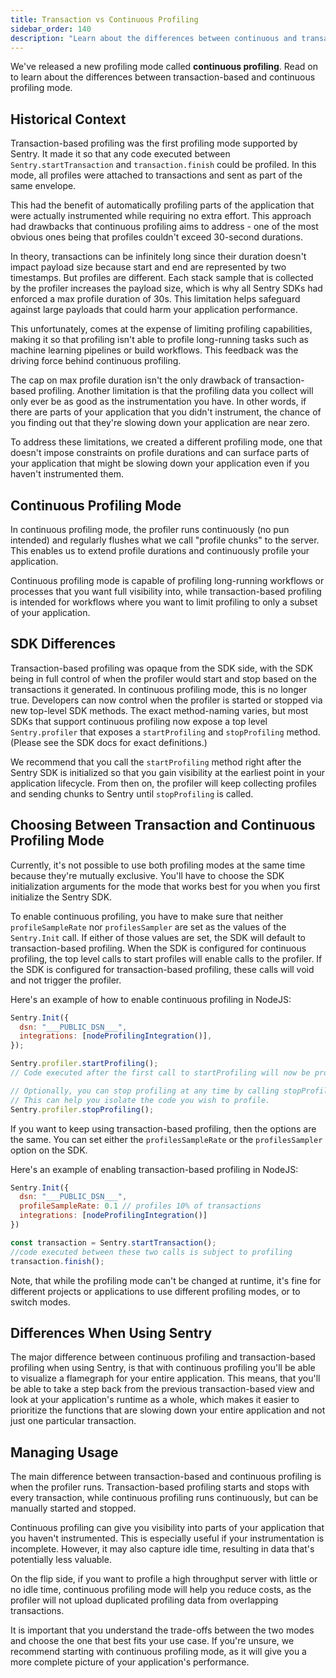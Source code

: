 ```yaml
---
title: Transaction vs Continuous Profiling
sidebar_order: 140
description: "Learn about the differences between continuous and transaction-based profiling."
---
```


We've released a new profiling mode called **continuous profiling**. Read on to learn about the differences between transaction-based and continuous profiling mode.

## Historical Context

Transaction-based profiling was the first profiling mode supported by Sentry. It made it so that any code executed between `Sentry.startTransaction` and `transaction.finish` could be profiled. In this mode, all profiles were attached to transactions and sent as part of the same envelope.

This had the benefit of automatically profiling parts of the application that were actually instrumented while requiring no extra effort. This approach had drawbacks that continuous profiling aims to address - one of the most obvious ones being that profiles couldn't exceed 30-second durations.

In theory, transactions can be infinitely long since their duration doesn't impact payload size because start and end are represented by two timestamps. But profiles are different. Each stack sample that is collected by the profiler increases the payload size, which is why all Sentry SDKs had enforced a max profile duration of 30s. This limitation helps safeguard against large payloads that could harm your application performance.

This unfortunately, comes at the expense of limiting profiling capabilities, making it so that profiling isn't able to profile long-running tasks such as machine learning pipelines or build workflows. This feedback was the driving force behind continuous profiling.

The cap on max profile duration isn't the only drawback of transaction-based profiling. Another limitation is that the profiling data you collect will only ever be as good as the instrumentation you have. In other words, if there are parts of your application that you didn't instrument, the chance of you finding out that they're slowing down your application are near zero.

To address these limitations, we created a different profiling mode, one that doesn't impose constraints on profile durations and can surface parts of your application that might be slowing down your application even if you haven't instrumented them.

## Continuous Profiling Mode

In continuous profiling mode, the profiler runs continuously (no pun intended) and regularly flushes what we call "profile chunks" to the server. This enables us to extend profile durations and continuously profile your application.

Continuous profiling mode is capable of profiling long-running workflows or processes that you want full visibility into, while transaction-based profiling is intended for workflows where you want to limit profiling to only a subset of your application.

## SDK Differences

Transaction-based profiling was opaque from the SDK side, with the SDK being in full control of when the profiler would start and stop based on the transactions it generated. In continuous profiling mode, this is no longer true. Developers can now control when the profiler is started or stopped via new top-level SDK methods. The exact method-naming varies, but most SDKs that support continuous profiling now expose a top level `Sentry.profiler` that exposes a `startProfiling` and `stopProfiling` method. (Please see the SDK docs for exact definitions.)

We recommend that you call the `startProfiling` method right after the Sentry SDK is initialized so that you gain visibility at the earliest point in your application lifecycle. From then on, the profiler will keep collecting profiles and sending chunks to Sentry until `stopProfiling` is called.

## Choosing Between Transaction and Continuous Profiling Mode

Currently, it's not possible to use both profiling modes at the same time because they're mutually exclusive. You'll have to choose the SDK initialization arguments for the mode that works best for you when you first initialize the Sentry SDK.

To enable continuous profiling, you have to make sure that neither `profileSampleRate` nor `profilesSampler` are set as the values of the `Sentry.Init` call. If either of those values are set, the SDK will default to transaction-based profiling. When the SDK is configured for continuous profiling, the top level calls to start profiles will enable calls to the profiler. If the SDK is configured for transaction-based profiling, these calls will void and not trigger the profiler.

Here's an example of how to enable continuous profiling in NodeJS:

```javascript
Sentry.Init({
  dsn: "___PUBLIC_DSN___",
  integrations: [nodeProfilingIntegration()],
});

Sentry.profiler.startProfiling();
// Code executed after the first call to startProfiling will now be profiled

// Optionally, you can stop profiling at any time by calling stopProfiling.
// This can help you isolate the code you wish to profile.
Sentry.profiler.stopProfiling();
```

If you want to keep using transaction-based profiling, then the options are the same. You can set either the `profilesSampleRate` or the `profilesSampler` option on the SDK.

Here's an example of enabling transaction-based profiling in NodeJS:

```javascript
Sentry.Init({
  dsn: "___PUBLIC_DSN___",
  profileSampleRate: 0.1 // profiles 10% of transactions
  integrations: [nodeProfilingIntegration()]
})

const transaction = Sentry.startTransaction();
//code executed between these two calls is subject to profiling
transaction.finish();
```

Note, that while the profiling mode can't be changed at runtime, it's fine for different projects or applications to use different profiling modes, or to switch modes.

## Differences When Using Sentry

The major difference between continuous profiling and transaction-based profiling when using Sentry, is that with continuous profiling you'll be able to visualize a flamegraph for your entire application. This means, that you'll be able to take a step back from the previous transaction-based view and look at your application's runtime as a whole, which makes it easier to prioritize the functions that are slowing down your entire application and not just one particular transaction.

## Managing Usage

The main difference between transaction-based and continuous profiling is when the profiler runs. Transaction-based profiling starts and stops with every transaction, while continuous profiling runs continuously, but can be manually started and stopped.

Continuous profiling can give you visibility into parts of your application that you haven't instrumented. This is especially useful if your instrumentation is incomplete. However, it may also capture idle time, resulting in data that's potentially less valuable.

On the flip side, if you want to profile a high throughput server with little or no idle time, continuous profiling mode will help you reduce costs, as the profiler will not upload duplicated profiling data from overlapping transactions.

It is important that you understand the trade-offs between the two modes and choose the one that best fits your use case. If you're unsure, we recommend starting with continuous profiling mode, as it will give you a more complete picture of your application's performance.
